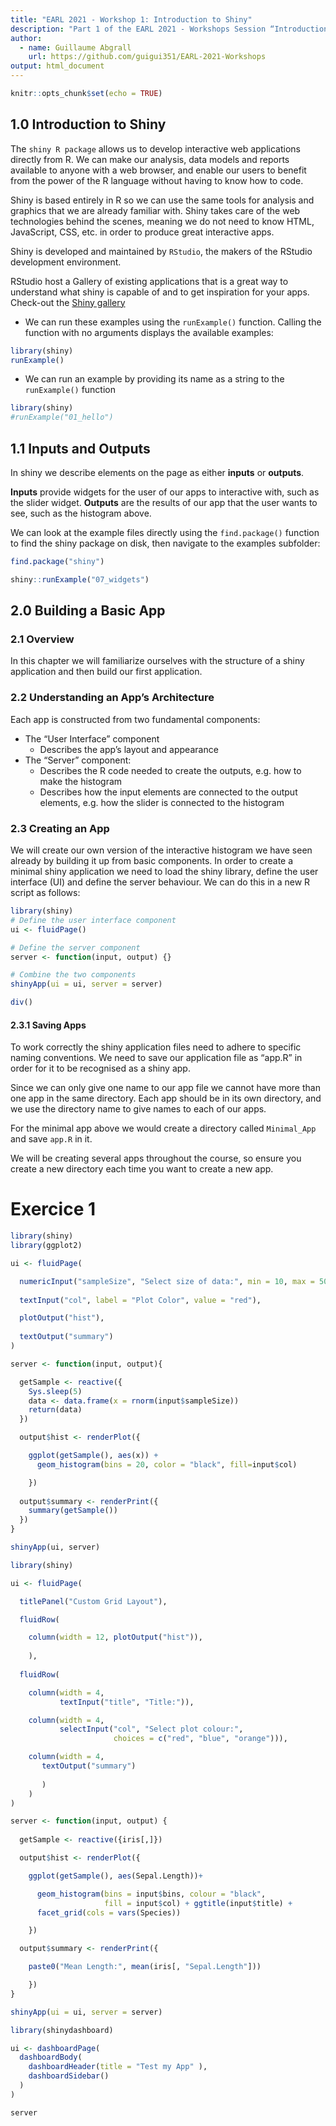```yaml
---
title: "EARL 2021 - Workshop 1: Introduction to Shiny"
description: "Part 1 of the EARL 2021 - Workshops Session “Introduction to Shiny” by Mango Solution"
author:
  - name: Guillaume Abgrall
    url: https://github.com/guigui351/EARL-2021-Workshops
output: html_document
---
```


```r
knitr::opts_chunk$set(echo = TRUE)
```

## 1.0 Introduction to Shiny
The `shiny R package` allows us to develop interactive web applications directly from R. We can make our analysis, data models and reports available to anyone with a web
browser, and enable our users to benefit from the power of the R language without having to know how to code. 

Shiny is based entirely in R so we can use the same tools for analysis and graphics that we are already familiar with. 
Shiny takes care of the web technologies behind the scenes, meaning we do not need to know HTML, JavaScript, CSS, etc. in order to produce great interactive apps.

Shiny is developed and maintained by `RStudio`, the makers of the RStudio development environment. 

RStudio host a Gallery of existing applications that is a great way to understand what shiny is capable of and to get inspiration for your apps.
Check-out the [Shiny gallery](https://shiny.rstudio.com/gallery/)


* We can run these examples using the `runExample()` function. Calling the function with
no arguments displays the available examples:

```r
library(shiny)
runExample()
```

* We can run an example by providing its name as a string to the `runExample()` function

```r
library(shiny)
#runExample("01_hello")
```

## 1.1 Inputs and Outputs

In shiny we describe elements on the page as either **inputs** or **outputs**. 

**Inputs** provide widgets for the user of our apps to interactive with, such as the slider widget. 
**Outputs** are the results of our app that the user wants to see, such as the histogram above.

We can look at the example files directly using the `find.package()` function to find the shiny package on disk, then navigate to the examples subfolder:

```r
find.package("shiny")
```
```r
shiny::runExample("07_widgets")
```

## 2.0 Building a Basic App

### 2.1 Overview

In this chapter we will familiarize ourselves with the structure of a shiny application and then build our first application.

### 2.2 Understanding an App’s Architecture

Each app is constructed from two fundamental components:

* The “User Interface” component
  - Describes the app’s layout and appearance

* The “Server” component:
  - Describes the R code needed to create the outputs, e.g. how to make the histogram
  - Describes how the input elements are connected to the output elements, e.g. how the slider is connected to the histogram
  
###  2.3 Creating an App

We will create our own version of the interactive histogram we have seen already by
building it up from basic components. In order to create a minimal shiny application we
need to load the shiny library, define the user interface (UI) and define the server
behaviour. We can do this in a new R script as follows:

```r
library(shiny)
# Define the user interface component
ui <- fluidPage()

# Define the server component
server <- function(input, output) {}

# Combine the two components
shinyApp(ui = ui, server = server)

div()
```


#### 2.3.1 Saving Apps
To work correctly the shiny application files need to adhere to specific naming
conventions. We need to save our application file as “app.R” in order for it to be
recognised as a shiny app.

Since we can only give one name to our app file we cannot have more than one app in
the same directory. Each app should be in its own directory, and we use the directory
name to give names to each of our apps.

For the minimal app above we would create a directory called `Minimal_App` and save
`app.R` in it.

We will be creating several apps throughout the course, so ensure you create a new
directory each time you want to create a new app.

# Exercice 1

```r
library(shiny)
library(ggplot2)

ui <- fluidPage(

  numericInput("sampleSize", "Select size of data:", min = 10, max = 500, value = 100),
  
  textInput("col", label = "Plot Color", value = "red"),

  plotOutput("hist"),
  
  textOutput("summary")
)

server <- function(input, output){

  getSample <- reactive({
    Sys.sleep(5)
    data <- data.frame(x = rnorm(input$sampleSize)) 
    return(data)
  })

  output$hist <- renderPlot({

    ggplot(getSample(), aes(x)) + 
      geom_histogram(bins = 20, color = "black", fill=input$col)

    })
  
  output$summary <- renderPrint({
    summary(getSample())
  })
}

shinyApp(ui, server)
```



```r
library(shiny)

ui <- fluidPage(

  titlePanel("Custom Grid Layout"),

  fluidRow(

    column(width = 12, plotOutput("hist")),
    
    ),
  
  fluidRow(

    column(width = 4,
           textInput("title", "Title:")),

    column(width = 4,
           selectInput("col", "Select plot colour:",
                       choices = c("red", "blue", "orange"))),

    column(width = 4,
       textOutput("summary")
         
       )
    )
)

server <- function(input, output) {
  
  getSample <- reactive({iris[,]})

  output$hist <- renderPlot({

    ggplot(getSample(), aes(Sepal.Length))+

      geom_histogram(bins = input$bins, colour = "black",
                     fill = input$col) + ggtitle(input$title) +
      facet_grid(cols = vars(Species))

    })

  output$summary <- renderPrint({

    paste0("Mean Length:", mean(iris[, "Sepal.Length"]))

    })
}

shinyApp(ui = ui, server = server)
```
 
```r
library(shinydashboard)

ui <- dashboardPage(
  dashboardBody(
    dashboardHeader(title = "Test my App" ),
    dashboardSidebar()
  )
)

server 
```

